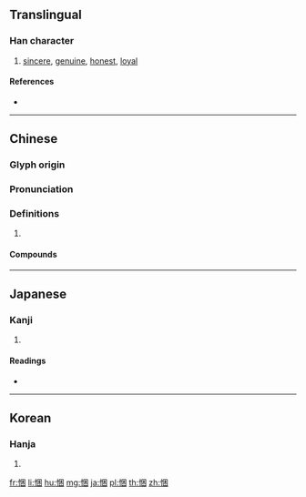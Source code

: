 {{character info/new}}
==Translingual==

===Han character===
{{Han char|rn=61|rad=心|as=07|sn=10|four=96000|canj=PWD,XPWD|ids=⿰忄困}}

# [[sincere]], [[genuine]], [[honest]], [[loyal]]

====References====
* {{Han ref|kx=0386.220|dkj=10625|dj=0718.220|hdz=42305.010|uh=6083|ud=24707|bh=D1A8|bd=53672}}

----

==Chinese==
{{zh-forms}}

===Glyph origin===
{{Han etym}}

===Pronunciation===
{{zh-pron
|m=kǔn
|c=kwan2
|mc=y
|oc=y
|cat=
}}

===Definitions===
{{zh-hanzi}}

# {{rfdef|zh}}

====Compounds====
{{zh-der|忠悃|悃誠|悃愊|悃悃款款|忱悃|悃愊無華|懇悃|賀悃|衷悃|鄙悃}}

----

==Japanese==

===Kanji===
{{ja-kanji|grade=|rs=心07}}

# {{defn|lang=ja|sort=心07}}

====Readings====
* {{ja-readings|on=[[こん]] (kon)|kun=[[まごころ]] (magokoro)}}

----

==Korean==

===Hanja===
{{ko-hanja|hangeul=곤|eumhun=|rv=gon|mr=kon|y=kon}}

# {{defn|lang=ko|sort=心07}}

[[fr:悃]]
[[li:悃]]
[[hu:悃]]
[[mg:悃]]
[[ja:悃]]
[[pl:悃]]
[[th:悃]]
[[zh:悃]]